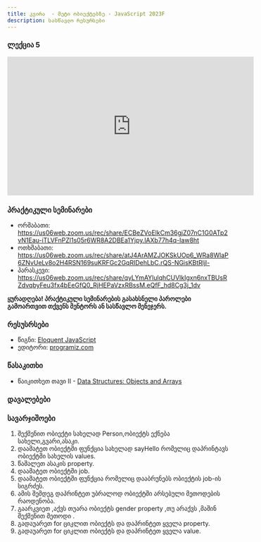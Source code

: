 ```yaml
---
title: კვირა  - მეტი ობიექტებზე - JavaScript 2023F
description: სასწავლო რესურსები
---
```



### ლექცია 5
<iframe width="560" height="315" src="https://www.youtube.com/embed/2O_dcb5tuEY" title="YouTube video player" frameborder="0" allow="accelerometer; autoplay; clipboard-write; encrypted-media; gyroscope; picture-in-picture; web-share" allowfullscreen></iframe>

### პრაქტიკული სემინარები
- ორშაბათი: https://us06web.zoom.us/rec/share/ECBeZVoElkCm36gjZ07nC1G0ATp2vN1Eau-iTLVFnPZl1s05r6WR8A2DBEa1Yjpy.lAXb77h4q-Iaw8ht
- ოთხშაბათი: https://us06web.zoom.us/rec/share/atJ4ArAMZJOKSkUOp6_WRa8WlaP6ZNvUeLv8o2H4RSN169suKRFGc2GqRIDehLbC.rQS-NGisKBtRljl-
- პარასკევი: https://us06web.zoom.us/rec/share/qyLYmAYlulqhCUVlkIgxn6nxTBUsRZdvqbyFeu3fx4bEeGfQ0_RjHEPaVzxRBssM.eQfF_hd8Cg3j_1dv

**ყურადღება! პრაქტიკული სემინარების გასახსნელი პაროლები გამოართვით თქვენს მენტორს ან სასწავლო მენეჯერს.**

### რესუსრსები
- წიგნი: [Eloquent JavaScript](https://eloquentjavascript.net/)
- ედიტორი: [programiz.com](https://www.programiz.com/javascript/online-compiler/)

### წასაკითხი
- წაიკითხეთ თავი II - [Data Structures: Objects and Arrays](https://eloquentjavascript.net/04_data.html)

### დავალებები


### სავარჯიშოები

1. შექმენით ობიექტი სახელად Person,ობიექტს ექნება სახელი,გვარი,ასაკი.
1. დაამატეთ ობიექტში  ფუნქცია სახელად  sayHello რომელიც დაპრინტავს ობიექტში 
სახელის values.
1. წაშალეთ ასაკის property.
1. დაამატეთ ობიექტში job.
1. დაამატეთ ობიექტში ფუნქცია რომელიც დააბრუნებს ობიექტის job-ის სიგრძეს.
1. ამის შემდეგ დაპრინტეთ უბრალოდ ობიექტში არსებული მეთოდების რაოდენობა.
1. გაარკვიეთ ,აქვს თუარა ობიექტს gender property ,თუ არაქვს ,მაშინ შექმენით მეთოდი .
1. გადაუარეთ for ციკლით ობიექტს და დაპრინტეთ ყველა property.
1. გადაუარეთ for ციკლით ობიექტს და დაპრინტეთ ყველა value. 
